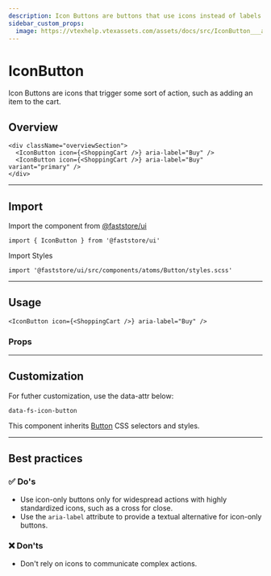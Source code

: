 ```yaml
---
description: Icon Buttons are buttons that use icons instead of labels.
sidebar_custom_props:
  image: https://vtexhelp.vtexassets.com/assets/docs/src/IconButton___a815b0a38dda52d079b3f73784c92c6b.png
---
```



# IconButton

Icon Buttons are icons that trigger some sort of action, such as adding an item to the cart.

## Overview

```tsx live
<div className="overviewSection">
  <IconButton icon={<ShoppingCart />} aria-label="Buy" />
  <IconButton icon={<ShoppingCart />} aria-label="Buy" variant="primary" />
</div>
```

---

## Import

Import the component from <a href="https://www.faststore.dev/reference/ui/get-started-faststore-ui">@faststore/ui</a>

```tsx
import { IconButton } from '@faststore/ui'
```

Import Styles

```tsx
import '@faststore/ui/src/components/atoms/Button/styles.scss'
```

---

## Usage

```tsx live
<IconButton icon={<ShoppingCart />} aria-label="Buy" />
```

### Props

<PropsSection name="IconButton" />

---

## Customization

For futher customization, use the data-attr below:

`data-fs-icon-button`

This component inherits [Button](/reference/ui/atoms/Button) CSS selectors and styles.

---

## Best practices

### ✅ Do's

- Use icon-only buttons only for widespread actions with highly standardized icons, such as a cross for close.
- Use the `aria-label` attribute to provide a textual alternative for icon-only buttons.

### ❌ Don'ts

- Don't rely on icons to communicate complex actions.

